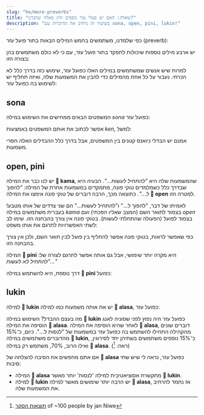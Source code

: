 ```yaml
---
slug: "he/more-preverbs"
title: "שאלה: האם יש פעלי עזר נוספים חוץ מאלה שהכרנו?"
description: "בשיעור זה נרחיב את ההיכרות עם sona, open, pini, lukin!"
---
```



כפי שלמדנו, משתמשים בחמש המילים הבאות בתור פועל עזר (preverb):

<List>
  <Word sl="wile" m="לרצות ל..." />
  <Word sl="ken" m="להיות מסוגל ל..." />
  <Word sl="kama" m="להתחיל... להפוך ל..." />
  <Word sl="awen" m="להמשיך ל ..., עדין לעשות ..." />
  <Word sl="alasa" m="לנסות ל..." />
</List>

יש ארבע מילים נוספות שיכולות לתפקד בתור פועל עזר, עם כי לא כולם משתמשים בהן בצורה הזו:

<List>
  <Word sl="sona" m="לדעת ל..." />
  <Word sl="open" m="להתחיל ל..." />
  <Word sl="pini" m="לסיים ל..." />
  <Word sl="lukin" m="לנסות ל..." />
</List>

למרות שיש אנשים שמשתמשים במילים האלו כפועל עזר, שימוש כזה בדרך כלל לא הכרחי. 
נעבור על כל אחת מהמילים כדי להבין את המשמעות שלה, ואיזה תחליף יש לשימוש בה כפועל עזר: 

## sona

 המשפטים הבאים ממחישים את השימוש במילה *sona* כפועל עזר:
<List>
  <Sentence sl="mi sona toki pona." m="אני יודע לדבר היטב." />
  <Sentence sl="mi sona sitelen e waso." m="אני יודע לצייר ציפור." />
</List>

אפשר לכתוב את אותם המשפטים באמצעות *ken*, למשל:

<List>
  <Sentence sl="mi ken toki pona." m="אני יכול לדבר היטב." />
  <Sentence sl="mi ken sitelen e waso." m="אני יכול לצייר ציפור." />
</List>

אמנם יש הבדלי ניואנס קטנים בין המשפטים, אבל בדרך כלל ההבדלים האלה חסרי משמעות. 

## open, pini

<List>
  <Sentence sl="mi open pali." m="אני מתחיל לעבוד." />
  <Sentence sl="mi pini pali." m="אני מסיים לעבוד." />
</List>

יש לנו כבר את המילה **󱤖 kama**, שהמשמעות שלה היא *"להתחיל לעשות..."*. הבעיה היא שבדרך כלל כשמלמדים טוקי פונה, מתמקדים במשמעות אחרת של המילה: *"להפוך ל..."*. כתוצאה מכך, הרבה דוברים של טוקי פונה אימצו את המילה  **󱥇 open** למטרה הזו.

לאמיתו של דבר, "להפוך ל..." ו"להתחיל לעשות..." הם שני צדדים של אותו מטבע! בעברית משתמשים במילה *kama*  בצמוד לתואר השם (המצב שאליו הפכתי) ועם *open* בצמוד לפועל (הפעולה שהתחלתי לעשות). בטוקי פונה אין צורך בהבחנה הזו. שימו לב לשתי האפשרויות לתרגם את אותו משפט:

<List>
  <Sentence sl="mi kama sona." m="התחלתי להבין." />
  <Sentence sl="mi kama sona." m="הפכתי למבין." />
</List>

כפי שאפשר לראות, בטוקי פונה אפשר להחליף בין פועל לבין תואר השם, ולכן אין צורך בהבחנה הזו.

המילה **󱥐 pini** היא מקרה יותר שימושי, אבל גם אותה אפשר לתרגם לצורה של: *"להתחיל *לא* לעשות..."*

<List>
  <Sentence sl="mi kama pali ala." m="אני מתחיל לא לעבוד, או במילים אחרות: סיימתי לעבוד." />
</List>

דרך נוספת, היא להשתמש במילה **󱥐 pini** כפועל:

<List>
  <Sentence sl="mi pini e pali mi." m="סיימתי את העבודה." />
</List>

## lukin

למילה **󱤮 lukin** יש את אותה משמעות כמו למילה **󱤃 alasa**, כפועל עזר: 

<List>
  <Sentence sl="mi alasa sona e nimi." m="אני מנסה ללמוד את המילים." />
  <Sentence sl="mi lukin sona e nimi." m="אני מנסה ללמוד את המילים." />
</List>

מה בעצם ההבדל? השימוש במילה **󱤮 lukin** כפועל עזר היה נפוץ לפני שסוניה לאנג הוסיפה את המילה  **󱤃 alasa**. לאחר שהיא הוסיפה את המילה **󱤃 alasa**, דוברים שונים מהקהילה התחילו להשתמש בה כפועל עזר במשמעות של "לנסות ל...". כיום, כ־15% מהדוברים משתמשים במילה **󱤮 lukin**, כ־15% נוספים משתמשים בשתיהן יחד לסירוגין, ואילו הרוב, 70%, משתמש רק במילה **󱤃 alasa**. (ראה: [^1])

אם אתם מחפשים את הסיבה להצלחה של  **󱤃 alasa** כפועל עזר, נראה לי שיש שתי סיבות:
* המילה **󱤃 alasa** מתקשרת אסוציאטיבית למילה 'לנסות' יותר מאשר **󱤮 lukin**.
* למילה **󱤮 lukin** יש הרבה יותר שימושים מאשר למילה **󱤃 alasa**, אז נחמד להרחיב את המשמעות שלה.

[^1]: [תוצאות הסקר](https://docs.google.com/presentation/d/1idLyNUfqgb8MeG2_L30xcjsH0q4-jhW8jM86xhey-nU/edit?slide=id.g34d9b46ccb6_0_139#slide=id.g34d9b46ccb6_0_139) of ~100 people by jan Niwe

